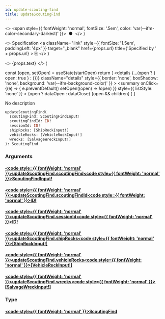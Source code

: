 ```yaml
---
id: update-scouting-find
title: updateScoutingFind
---
```


  <>
    <span style={{ fontWeight: 'normal', fontSize: '.5em', color: 'var(--ifm-color-secondary-darkest)' }}>
      &nbsp;●&nbsp;
    </span>
  </>
)

  <>
    Specification
    <a
      className="link"
      style={{ fontSize: '1.5em', paddingLeft: '4px' }}
      target="_blank"
      href={props.url}
      title={'Specified by ' + props.url}
    >
      ⎘
    </a>
  </>
)

  <>
    <span className={props.class}>{props.text}</span>
  </>
)


  const [open, setOpen] = useState(startOpen)
  return (
    <details
      {...(open ? { open: true } : {})}
      className="details"
      style={{ border: 'none', boxShadow: 'none', background: 'var(--ifm-background-color)' }}
    >
      <summary
        onClick={(e) => {
          e.preventDefault()
          setOpen((open) => !open)
        }}
        style={{ listStyle: 'none' }}
      >
        {open ? dataOpen : dataClose}
      </summary>
      {open && children}
    </details>
  )
}

No description

```graphql
updateScoutingFind(
  scoutingFind: ScoutingFindInput!
  scoutingFindId: ID!
  sessionId: ID!
  shipRocks: [ShipRockInput!]
  vehicleRocks: [VehicleRockInput!]
  wrecks: [SalvageWreckInput!]
): ScoutingFind
```

### Arguments

#### [<code style={{ fontWeight: 'normal' }}>updateScoutingFind.<b>scoutingFind</b></code>](#)<Bullet />[<code style={{ fontWeight: 'normal' }}><b>ScoutingFindInput!</b></code>](/api/types/inputs/scouting-find-input.mdx) <Badge class="badge badge--secondary badge--non_null" text="non-null"/> <Badge class="badge badge--secondary " text="input"/>

#### [<code style={{ fontWeight: 'normal' }}>updateScoutingFind.<b>scoutingFindId</b></code>](#)<Bullet />[<code style={{ fontWeight: 'normal' }}><b>ID!</b></code>](/api/types/scalars/id.mdx) <Badge class="badge badge--secondary badge--non_null" text="non-null"/> <Badge class="badge badge--secondary " text="scalar"/>

#### [<code style={{ fontWeight: 'normal' }}>updateScoutingFind.<b>sessionId</b></code>](#)<Bullet />[<code style={{ fontWeight: 'normal' }}><b>ID!</b></code>](/api/types/scalars/id.mdx) <Badge class="badge badge--secondary badge--non_null" text="non-null"/> <Badge class="badge badge--secondary " text="scalar"/>

#### [<code style={{ fontWeight: 'normal' }}>updateScoutingFind.<b>shipRocks</b></code>](#)<Bullet />[<code style={{ fontWeight: 'normal' }}><b>[ShipRockInput!]</b></code>](/api/types/inputs/ship-rock-input.mdx) <Badge class="badge badge--secondary " text="list"/> <Badge class="badge badge--secondary " text="input"/>

#### [<code style={{ fontWeight: 'normal' }}>updateScoutingFind.<b>vehicleRocks</b></code>](#)<Bullet />[<code style={{ fontWeight: 'normal' }}><b>[VehicleRockInput!]</b></code>](/api/types/inputs/vehicle-rock-input.mdx) <Badge class="badge badge--secondary " text="list"/> <Badge class="badge badge--secondary " text="input"/>

#### [<code style={{ fontWeight: 'normal' }}>updateScoutingFind.<b>wrecks</b></code>](#)<Bullet />[<code style={{ fontWeight: 'normal' }}><b>[SalvageWreckInput!]</b></code>](/api/types/inputs/salvage-wreck-input.mdx) <Badge class="badge badge--secondary " text="list"/> <Badge class="badge badge--secondary " text="input"/>

### Type

#### [<code style={{ fontWeight: 'normal' }}><b>ScoutingFind</b></code>](/api/types/unions/scouting-find.mdx) <Badge class="badge badge--secondary " text="union"/>
